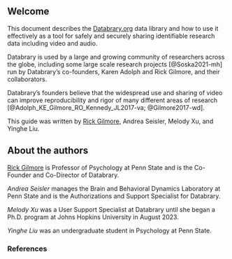 ## Welcome {-}

This document describes the [Databrary.org](https://databrary.org) data library and how to use it effectively as a tool for safely and securely sharing identifiable research data including video and audio.

Databrary is used by a large and growing community of researchers across the globe, including some large scale research projects [@Soska2021-mh] run by Databrary's co-founders, Karen Adolph and Rick Gilmore, and their collaborators.

Databrary's founders believe that the widespread use and sharing of video can improve reproducibility and rigor of many different areas of research [@Adolph_KE_Gilmore_RO_Kennedy_JL2017-va; @Gilmore2017-wd].

This guide was written by [Rick Gilmore](https://rick-gilmore.com), Andrea Seisler, Melody Xu, and Yinghe Liu.

## About the authors {-}

[Rick Gilmore](https://rick-gilmore.com) is Professor of Psychology at Penn State and is the Co-Founder and Co-Director of Databrary.

*Andrea Seisler* manages the Brain and Behavioral Dynamics Laboratory at Penn State and is the Authorizations and Support Specialist for Databrary.

*Melody Xu* was a User Support Specialist at Databrary until she began a Ph.D. program at Johns Hopkins University in August 2023.

*Yinghe Liu* was an undergraduate student in Psychology at Penn State.

### References

<!-- ## About the guide -->

<!-- This guide is built using [Quarto](https://quarto.org) and hosted using GitHub pages. -->
<!-- Please feel free to report an issue or edit the page and make a pull request. -->

<!-- Quarto implements a search feature that works site-wide: -->

<!-- ![Search bar from the Guide](include/img/guide-search-bar.png){fig-guide-search-bar} -->

<!-- Please make use of this feature to find what you are looking for. -->

<!-- You may also find the [definitions page](more-information/definitions.qmd) useful to understand specific terms. -->
<!-- Databrary-specific terms are highlighted in *italics* on first mention on a page, and most of the time these first-mentions link to a corresponding definition. -->


